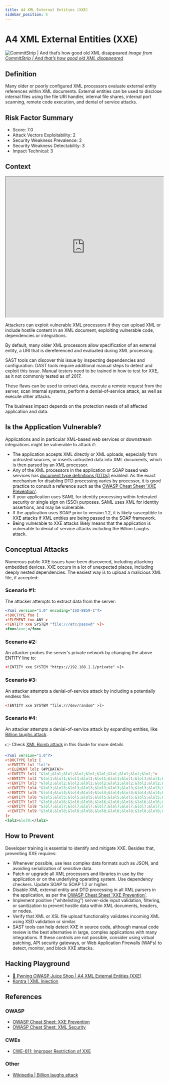 ```yaml
---
title: A4 XML External Entities (XXE)
sidebar_position: 5
---
```


# A4 XML External Entities (XXE)

![CommitStrip | And that’s how good old XML disappeared](/img/meme_04.jpg)
_Image from [CommitStrip | And that’s how good old XML disappeared](http://www.commitstrip.com/en/2014/05/27/and-thats-how-good-old-xml-disappeared/)_

## Definition

Many older or poorly configured XML processors evaluate external entity references within XML
documents. External entities can be used to disclose internal files using the file URI handler,
internal file shares, internal port scanning, remote code execution, and denial of service attacks.

## Risk Factor Summary

- Score: 7.0
- Attack Vectors Exploitability: 2
- Security Weakness Prevalence: 2
- Security Weakness Detectability: 3
- Impact Technical: 3

## Context

<iframe
  width='100%'
  height='450'
  src='https://www.youtube.com/embed/g2ey7ry8_CQ'
></iframe>

Attackers can exploit vulnerable XML
processors if they can upload XML or
include hostile content in an XML
document, exploiting vulnerable code,
dependencies or integrations.

By default, many older XML processors allow
specification of an external entity, a URI that is
dereferenced and evaluated during XML processing.

SAST tools can discover this issue by inspecting
dependencies and configuration. DAST tools require
additional manual steps to detect and exploit this
issue. Manual testers need to be trained in how to
test for XXE, as it not commonly tested as of 2017.

These flaws can be used to extract
data, execute a remote request from
the server, scan internal systems,
perform a denial-of-service attack, as
well as execute other attacks.

The business impact depends on the
protection needs of all affected
application and data.

## Is the Application Vulnerable?

Applications and in particular XML-based web services or
downstream integrations might be vulnerable to attack if:

- The application accepts XML directly or XML uploads,
  especially from untrusted sources, or inserts untrusted data into
  XML documents, which is then parsed by an XML processor.
- Any of the XML processors in the application or SOAP based
  web services has [document type definitions (DTDs)](https://www.w3schools.com/xml/xml_dtd_intro.asp) enabled.
  As the exact mechanism for disabling DTD processing varies
  by processor, it is good practice to consult a reference such as
  the [OWASP Cheat Sheet 'XXE Prevention'](https://cheatsheetseries.owasp.org/cheatsheets/XML_External_Entity_Prevention_Cheat_Sheet.html).
- If your application uses SAML for identity processing within
  federated security or single sign on (SSO) purposes. SAML
  uses XML for identity assertions, and may be vulnerable.
- If the application uses SOAP prior to version 1.2, it is likely
  susceptible to XXE attacks if XML entities are being passed to
  the SOAP framework.
- Being vulnerable to XXE attacks likely means that the
  application is vulnerable to denial of service attacks including
  the Billion Laughs attack.

## Conceptual Attacks

Numerous public XXE issues have been discovered, including
attacking embedded devices. XXE occurs in a lot of unexpected
places, including deeply nested dependencies. The easiest way
is to upload a malicious XML file, if accepted:

### Scenario #1:

The attacker attempts to extract data from the server:

```xml
<?xml version="1.0" encoding="ISO-8859-1"?>
<!DOCTYPE foo [
<!ELEMENT foo ANY >
<!ENTITY xxe SYSTEM "file:///etc/passwd" >]>
<foo>&xxe;</foo>
```

### Scenario #2:

An attacker probes the server's private network by changing the above ENTITY line to:

```xml
<!ENTITY xxe SYSTEM "https://192.168.1.1/private" >]>
```

### Scenario #3:

An attacker attempts a denial-of-service attack by including a potentially endless file:

```xml
<!ENTITY xxe SYSTEM "file:///dev/random" >]>
```

### Scenario #4:

An attacker attempts a denial-of-service attack by expanding entities, like [Billion laughs attack](https://en.wikipedia.org/wiki/Billion_laughs_attack).

👉 Check [XML Bomb attack](/attacks_explained/xml_bomb) in this Guide for more details

```xml
<?xml version="1.0"?>
<!DOCTYPE lolz [
 <!ENTITY lol "lol">
 <!ELEMENT lolz (#PCDATA)>
 <!ENTITY lol1 "&lol;&lol;&lol;&lol;&lol;&lol;&lol;&lol;&lol;&lol;">
 <!ENTITY lol2 "&lol1;&lol1;&lol1;&lol1;&lol1;&lol1;&lol1;&lol1;&lol1;&lol1;">
 <!ENTITY lol3 "&lol2;&lol2;&lol2;&lol2;&lol2;&lol2;&lol2;&lol2;&lol2;&lol2;">
 <!ENTITY lol4 "&lol3;&lol3;&lol3;&lol3;&lol3;&lol3;&lol3;&lol3;&lol3;&lol3;">
 <!ENTITY lol5 "&lol4;&lol4;&lol4;&lol4;&lol4;&lol4;&lol4;&lol4;&lol4;&lol4;">
 <!ENTITY lol6 "&lol5;&lol5;&lol5;&lol5;&lol5;&lol5;&lol5;&lol5;&lol5;&lol5;">
 <!ENTITY lol7 "&lol6;&lol6;&lol6;&lol6;&lol6;&lol6;&lol6;&lol6;&lol6;&lol6;">
 <!ENTITY lol8 "&lol7;&lol7;&lol7;&lol7;&lol7;&lol7;&lol7;&lol7;&lol7;&lol7;">
 <!ENTITY lol9 "&lol8;&lol8;&lol8;&lol8;&lol8;&lol8;&lol8;&lol8;&lol8;&lol8;">
]>
<lolz>&lol9;</lolz>
```

## How to Prevent

Developer training is essential to identify and mitigate XXE.
Besides that, preventing XXE requires:

- Whenever possible, use less complex data formats such as
  JSON, and avoiding serialization of sensitive data.
- Patch or upgrade all XML processors and libraries in use by
  the application or on the underlying operating system. Use
  dependency checkers. Update SOAP to SOAP 1.2 or higher.
- Disable XML external entity and DTD processing in all XML
  parsers in the application, as per the [OWASP Cheat Sheet
  'XXE Prevention'](https://cheatsheetseries.owasp.org/cheatsheets/XML_External_Entity_Prevention_Cheat_Sheet.html).
- Implement positive ("whitelisting") server-side input validation,
  filtering, or sanitization to prevent hostile data within XML
  documents, headers, or nodes.
- Verify that XML or XSL file upload functionality validates
  incoming XML using XSD validation or similar.
- SAST tools can help detect XXE in source code, although
  manual code review is the best alternative in large, complex
  applications with many integrations.
  If these controls are not possible, consider using virtual
  patching, API security gateways, or Web Application Firewalls
  (WAFs) to detect, monitor, and block XXE attacks.

## Hacking Playground

- [🧃 Pwning OWASP Juice Shop | A4 XML External Entities (XXE)](https://pwning.owasp-juice.shop/part2/xxe.html)
- [Kontra | XML Injection](https://application.security/free-application-security-training/owasp-top-10-xml-entity-injection)

## References

### OWASP

- [OWASP Cheat Sheet: XXE Prevention](https://cheatsheetseries.owasp.org/cheatsheets/XML_External_Entity_Prevention_Cheat_Sheet.html)
- [OWASP Cheat Sheet: XML Security](https://cheatsheetseries.owasp.org/cheatsheets/XML_Security_Cheat_Sheet.html)

### CWEs

- [CWE-611: Improper Restriction of XXE](https://cwe.mitre.org/data/definitions/611.html)

### Other

- [Wikipedia | Billion laughs attack](https://en.wikipedia.org/wiki/Billion_laughs_attack)
